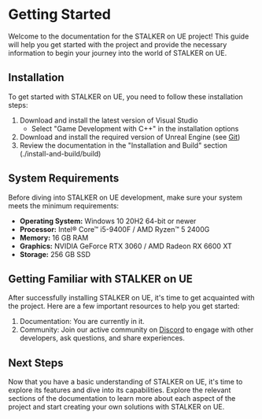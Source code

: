 # Getting Started

Welcome to the documentation for the STALKER on UE project! This guide will help you get started with the project and provide the necessary information to begin your journey into the world of STALKER on UE.

## Installation

To get started with STALKER on UE, you need to follow these installation steps:

1. Download and install the latest version of Visual Studio
    - Select "Game Development with C++" in the installation options
2. Download and install the required version of Unreal Engine (see [Git](https://git.s2ue.org/RedProjects/SonUE))
3. Review the documentation in the "Installation and Build" section (./install-and-build/build)

## System Requirements

Before diving into STALKER on UE development, make sure your system meets the minimum requirements:

- **Operating System:** Windows 10 20H2 64-bit or newer
- **Processor:** Intel® Core™ i5-9400F / AMD Ryzen™ 5 2400G
- **Memory:** 16 GB RAM
- **Graphics:** NVIDIA GeForce RTX 3060 / AMD Radeon RX 6600 XT
- **Storage:** 256 GB SSD

## Getting Familiar with STALKER on UE

After successfully installing STALKER on UE, it's time to get acquainted with the project. Here are a few important resources to help you get started:

1. Documentation: You are currently in it.
2. Community: Join our active community on [Discord](https://discord.gg/red-projects-530968529311367178) to engage with other developers, ask questions, and share experiences.

## Next Steps

Now that you have a basic understanding of STALKER on UE, it's time to explore its features and dive into its capabilities. Explore the relevant sections of the documentation to learn more about each aspect of the project and start creating your own solutions with STALKER on UE.
